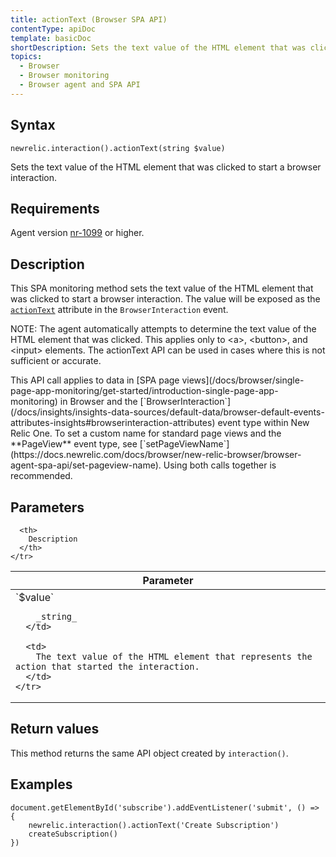 ```yaml
---
title: actionText (Browser SPA API)
contentType: apiDoc
template: basicDoc
shortDescription: Sets the text value of the HTML element that was clicked to start a browser interaction.
topics:
  - Browser
  - Browser monitoring
  - Browser agent and SPA API
---
```


## Syntax

```
newrelic.interaction().actionText(string $value)
```

Sets the text value of the HTML element that was clicked to start a browser interaction.

## Requirements

Agent version [nr-1099](https://docs.newrelic.com/docs/release-notes/new-relic-browser-release-notes/browser-agent-release-notes) or higher.

## Description

This SPA monitoring method sets the text value of the HTML element that was clicked to start a browser interaction. The value will be exposed as the [`actionText`](/docs/insights/explore-data/attributes/browser-default-attributes-insights#interaction-actionText) attribute in the `BrowserInteraction` event.

NOTE: The agent automatically attempts to determine the text value of the HTML element that was clicked. This applies only to &lt;a>, &lt;button>, and &lt;input> elements. The actionText API can be used in cases where this is not sufficient or accurate.

<Callout variant="tip">
  This API call applies to data in [SPA page views](/docs/browser/single-page-app-monitoring/get-started/introduction-single-page-app-monitoring) in Browser and the [`BrowserInteraction`](/docs/insights/insights-data-sources/default-data/browser-default-events-attributes-insights#browserinteraction-attributes) event type within New Relic One. To set a custom name for standard page views and the **PageView** event type, see [`setPageViewName`](https://docs.newrelic.com/docs/browser/new-relic-browser/browser-agent-spa-api/set-pageview-name). Using both calls together is recommended.
</Callout>

## Parameters

<Table>
  <thead>
    <tr>
      <th width="25%">
        Parameter
      </th>

      <th>
        Description
      </th>
    </tr>
  </thead>

  <tbody>
    <tr>
      <td>
        `$value`

        _string_
      </td>

      <td>
        The text value of the HTML element that represents the action that started the interaction.
      </td>
    </tr>
  </tbody>
</Table>

## Return values

This method returns the same API object created by `interaction()`.

## Examples

```
document.getElementById('subscribe').addEventListener('submit', () => {
    newrelic.interaction().actionText('Create Subscription')
    createSubscription()
})
```
